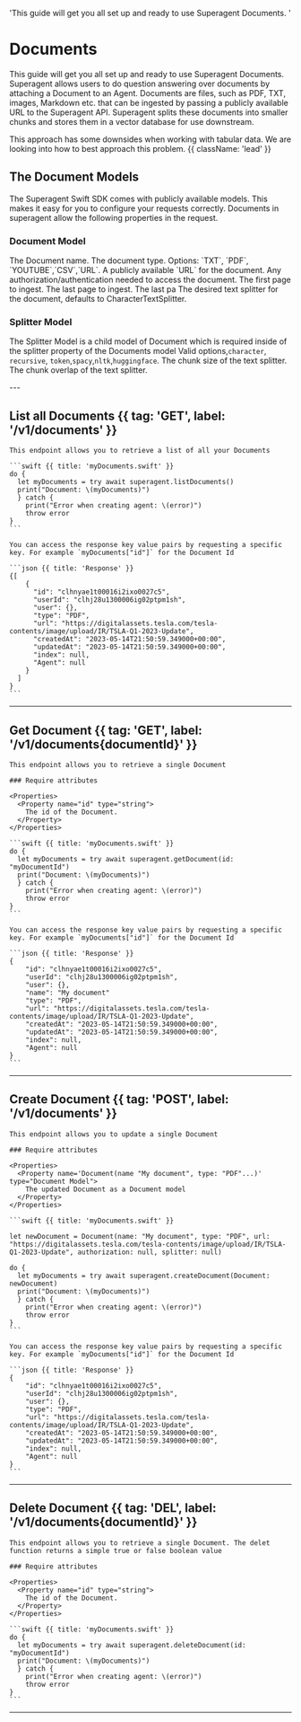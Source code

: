 
<HeroPattern />

  'This guide will get you all set up and ready to use Superagent Documents. '

# Documents

This guide will get you all set up and ready to use Superagent Documents. Superagent allows users to do question answering over documents by attaching a Document to an Agent. Documents are files, such as PDF, TXT, images, Markdown etc. that can be ingested by passing a publicly available URL to the Superagent API. Superagent splits these documents into smaller chunks and stores them in a vector database for use downstream.

This approach has some downsides when working with tabular data. We are looking into how to best approach this problem. {{ className: 'lead' }}

## The Document Models

The Superagent Swift SDK comes with publicly available models. This makes it easy for you to configure your requests correctly.
Documents in superagent allow the following properties in the request.



<Row>
  <Col>

  ### Document Model
<Properties>
  <Property name="name" type="String">
    The Document name.
  </Property>
  <Property name="type" type="string">
    The document type. Options: `TXT`, `PDF`, `YOUTUBE`,`CSV`,`URL`.
  </Property>
  <Property name="url" type="String">
    A publicly available `URL` for the document.
  </Property>
  <Property name="authorization" type="Any?">
    Any authorization/authentication needed to access the document.
  </Property>
  <Property name="fromPage" type="Int?">
    The first page to ingest.
  </Property>
  <Property name="toPage" type="Int?">
   The last page to ingest.
  </Property>

  <Property name="toPage" type="Int?">
   The last pa
  </Property>
  <Property name="splitter" type="Any?">
    The desired text splitter for the document, defaults to CharacterTextSplitter.
  </Property>
</Properties>
</Col>
<Col>

### Splitter Model
The Splitter Model is a child model of Document which is required inside of the splitter property of the Documents model
<Properties>
  <Property name="type" type="string">
     Valid options,`character`, `recursive`, `token`,`spacy`,`nltk`,`huggingface`.
  </Property>
  <Property name="chunkSize" type="Int?">
   The chunk size of the text splitter.
  </Property>
  <Property name="chunkOverlap" type="Any?">
    The chunk overlap of the text splitter.
  </Property>
</Properties>
</Col>
</Row>
---

## List all Documents {{ tag: 'GET', label: '/v1/documents' }}


    This endpoint allows you to retrieve a list of all your Documents

    ```swift {{ title: 'myDocuments.swift' }}
    do {
      let myDocuments = try await superagent.listDocuments()
      print("Document: \(myDocuments)")
      } catch {
        print("Error when creating agent: \(error)")
        throw error
    }
    ```

    You can access the response key value pairs by requesting a specific key. For example `myDocuments["id"]` for the Document Id

    ```json {{ title: 'Response' }}
    {[
        {
          "id": "clhnyae1t00016i2ixo0027c5",
          "userId": "clhj28u1300006ig02ptpm1sh",
          "user": {},
          "type": "PDF",
          "url": "https://digitalassets.tesla.com/tesla-contents/image/upload/IR/TSLA-Q1-2023-Update",
          "createdAt": "2023-05-14T21:50:59.349000+00:00",
          "updatedAt": "2023-05-14T21:50:59.349000+00:00",
          "index": null,
          "Agent": null
        } 
      ]
    }
    ```

---

## Get Document {{ tag: 'GET', label: '/v1/documents{documentId}' }}

    This endpoint allows you to retrieve a single Document

    ### Require attributes
    
    <Properties>
      <Property name="id" type="string">
        The id of the Document.
      </Property>
    </Properties>

    ```swift {{ title: 'myDocuments.swift' }}
    do {
      let myDocuments = try await superagent.getDocument(id: "myDocumentId")
      print("Document: \(myDocuments)")
      } catch {
        print("Error when creating agent: \(error)")
        throw error
    }
    ```

    You can access the response key value pairs by requesting a specific key. For example `myDocuments["id"]` for the Document Id

    ```json {{ title: 'Response' }}
    {
        "id": "clhnyae1t00016i2ixo0027c5",
        "userId": "clhj28u1300006ig02ptpm1sh",
        "user": {},
        "name": "My document"
        "type": "PDF",
        "url": "https://digitalassets.tesla.com/tesla-contents/image/upload/IR/TSLA-Q1-2023-Update",
        "createdAt": "2023-05-14T21:50:59.349000+00:00",
        "updatedAt": "2023-05-14T21:50:59.349000+00:00",
        "index": null,
        "Agent": null
    }
    ```
---

## Create Document {{ tag: 'POST', label: '/v1/documents' }}

    This endpoint allows you to update a single Document

    ### Require attributes
    
    <Properties>
      <Property name='Document(name "My document", type: "PDF"...)' type="Document Model">
        The updated Document as a Document model
      </Property>
    </Properties>

    ```swift {{ title: 'myDocuments.swift' }}

    let newDocument = Document(name: "My document", type: "PDF", url: "https://digitalassets.tesla.com/tesla-contents/image/upload/IR/TSLA-Q1-2023-Update", authorization: null, splitter: null)

    do {
      let myDocuments = try await superagent.createDocument(Document: newDocument)
      print("Document: \(myDocuments)")
      } catch {
        print("Error when creating agent: \(error)")
        throw error
    }
    ```

    You can access the response key value pairs by requesting a specific key. For example `myDocuments["id"]` for the Document Id

    ```json {{ title: 'Response' }}
    {
        "id": "clhnyae1t00016i2ixo0027c5",
        "userId": "clhj28u1300006ig02ptpm1sh",
        "user": {},
        "type": "PDF",
        "url": "https://digitalassets.tesla.com/tesla-contents/image/upload/IR/TSLA-Q1-2023-Update",
        "createdAt": "2023-05-14T21:50:59.349000+00:00",
        "updatedAt": "2023-05-14T21:50:59.349000+00:00",
        "index": null,
        "Agent": null
    }
    ```

---

## Delete Document {{ tag: 'DEL', label: '/v1/documents{documentId}' }}

    This endpoint allows you to retrieve a single Document. The delet function returns a simple true or false boolean value

    ### Require attributes
    
    <Properties>
      <Property name="id" type="string">
        The id of the Document.
      </Property>
    </Properties>

    ```swift {{ title: 'myDocuments.swift' }}
    do {
      let myDocuments = try await superagent.deleteDocument(id: "myDocumentId")
      print("Document: \(myDocuments)")
      } catch {
        print("Error when creating agent: \(error)")
        throw error
    }
    ```

---